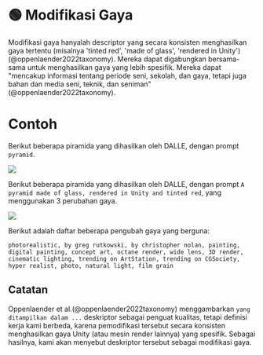 
# 🟢 Modifikasi Gaya

Modifikasi gaya hanyalah descriptor yang secara konsisten menghasilkan gaya tertentu (misalnya 'tinted red', 'made of glass', 'rendered in Unity')(@oppenlaender2022taxonomy). Mereka dapat digabungkan bersama-sama untuk menghasilkan gaya yang lebih spesifik. Mereka dapat "mencakup informasi tentang periode seni, sekolah, dan gaya, tetapi juga bahan dan media seni, teknik, dan seniman"(@oppenlaender2022taxonomy).

# Contoh

Berikut beberapa piramida yang dihasilkan oleh DALLE, dengan prompt `pyramid`.

<div style={{ textAlign: "center" }}>
  <Image
    src="/docs/assets/images_chapter/pyramids.webp"
    width={2340}
    height={592}
    style={{ width: "750px", margin: "auto" }}
  />
</div>

Berikut beberapa piramida yang dihasilkan oleh DALLE, dengan prompt `A pyramid made of glass, rendered in Unity and tinted red`, yang menggunakan 3 perubahan gaya.

<div style={{ textAlign: "center" }}>
  <Image
    src="/docs/assets/images_chapter/red_pyramids.webp"
    width={2340}
    height={592}
    style={{ width: "750px", margin: "auto" }}
  />
</div>

Berikut adalah daftar beberapa pengubah gaya yang berguna:

```text
photorealistic, by greg rutkowski, by christopher nolan, painting, digital painting, concept art, octane render, wide lens, 3D render, cinematic lighting, trending on ArtStation, trending on CGSociety, hyper realist, photo, natural light, film grain
```

## Catatan

Oppenlaender et al.(@oppenlaender2022taxonomy) menggambarkan `yang ditampilkan dalam ...` deskriptor sebagai penguat kualitas, tetapi definisi kerja kami berbeda, karena pemodifikasi tersebut secara konsisten menghasilkan gaya Unity (atau mesin render lainnya) yang spesifik. Sebagai hasilnya, kami akan menyebut deskriptor tersebut sebagai modifikasi gaya.
